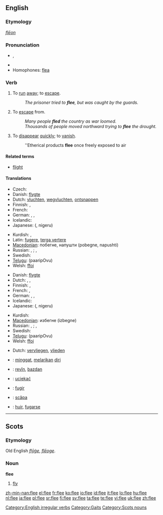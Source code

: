 ==English==

===Etymology===
{{etyl|ang}} ''[[flēon]]''

===Pronunciation===
* {{IPA|/fliː/}}, {{SAMPA|/fli:/}}
*: {{rhymes|iː}}
* {{audio|en-us-flee.ogg|Audio (US)}}
* Homophones: [[flea]]

===Verb===
{{en-verb|flees|fleeing|fled|fled}}

# {{intransitive}} To [[run]] [[away]]; to [[escape]].
#: ''The prisoner tried to '''flee''', but was caught by the guards.''
# {{transitive}} To [[escape]] from.
#: ''Many people '''fled''' the country as war loomed.''
#: ''Thousands of people moved northward trying to '''flee''' the drought.''
# {{intransitive}} To [[disappear]] [[quickly]]; to [[vanish]].
#: ''Etherical products '''flee''' once freely exposed to air

====Related terms====
* [[flight]]

====Translations====
{{trans-top|to run away; to escape}}
* Czech: {{t-|cs|utéct}}
* Danish: [[flygte]]
* Dutch: [[vluchten]], [[wegvluchten]], [[ontsnappen]]
* Finnish: {{t+|fi|paeta}}, {{t+|fi|karata}}
* French: {{t|fr|s'enfuir}}
* German: {{t+|de|fliehen}}, {{t+|de|meiden}}, {{t+|de|flüchten}}
* Icelandic: {{t+|is|flýja}}
* Japanese: {{Jpan|[[逃げる]]}} ({{Jpan|[[にげる]]}}, nigeru)
{{trans-mid}}
* Kurdish: {{KUchar|[[هه‌ڵاتن]]}}, {{KUchar|[[ده‌رپه‌ڕین]]}}
* Latin: [[fugere]], [[terga vertere]]
* [[Macedonian]]: побегне, напушти (pobegne, napushti)
* Russian: {{t|ru|убегать|tr=ub'egát'|sc=Cyrl}} {{impf}}, {{t|ru|убежать|tr=ub'ežát'|sc=Cyrl}} {{pf}}; {{t|ru|удирать|tr=udirát'|sc=Cyrl}} {{impf}}, {{t|ru|удрать|tr=udrát'|sc=Cyrl}} {{pf}}
* Swedish: {{t+|sv|fly}}
* [[Telugu]]: {{t|te|పారిపోవు|sc=Telu}} (paaripOvu)
* Welsh: [[ffoi]]
{{trans-bottom}}

{{trans-top|to escape from}}
* Danish: [[flygte]]
* Dutch: {{t+|nl|ontkomen}}, {{t-|nl|ontlopen}}, {{t-|nl|ontvluchten}}
* Finnish: {{t+|fi|paeta}}, {{t+|fi|karata}}
* French: {{t+|fr|fuir}}, {{t+|fr|échapper}}
* German: {{t+|de|fliehen}}, {{t-|de|entfliehen}}, {{t+|de|flüchten}}
* Icelandic: {{t+|is|flýja}}
* Japanese: {{Jpan|[[逃げる]]}} ({{Jpan|[[にげる]]}}, nigeru)
{{trans-mid}}
* Kurdish: {{KUchar|[[ڕاکردن]]}}
* [[Macedonian]]: избегне (izbegne)
* Russian: {{t|ru|убегать|tr=ub'egát'|sc=Cyrl}} {{impf}}, {{t|ru|убежать|tr=ub'ežát'|sc=Cyrl}} {{pf}}; {{t|ru|удирать|tr=udirát'|sc=Cyrl}} {{impf}}, {{t|ru|удрать|tr=udrát'|sc=Cyrl}} {{pf}}
* Swedish: {{t+|sv|fly}}
* [[Telugu]]: {{t|te|పారిపోవు|sc=Telu}} (paaripOvu)
* Welsh: [[ffoi]]
{{trans-bottom}}

{{trans-top|to disappear quickly}}
* Dutch: [[vervliegen]], [[vlieden]]
{{trans-mid}}
{{trans-bottom}}

{{checktrans-top}}
* {{ttbc|Indonesian}}: [[minggat]], [[lari|melarikan]] [[diri]]
* {{ttbc|Kurdish}}: [[revîn]], [[bazdan]]
* {{ttbc|Polish}}: [[uciekać]]
{{trans-mid}}
* {{ttbc|Portuguese}}: [[fugir]]
* {{ttbc|Romanian}}: [[scăpa]]
* {{ttbc|Spanish}}: [[huir]], [[fugarse]]
{{trans-bottom}}

[[Category:English irregular verbs]]
[[Category:Gaits]]

----

==Scots==

===Etymology===
Old English ''[[flyge|flȳġe]]'', ''[[fleoge|flēoge]]''.

===Noun===
'''flee'''

# [[fly]]

[[Category:Scots nouns]]

[[zh-min-nan:flee]]
[[el:flee]]
[[fr:flee]]
[[ko:flee]]
[[io:flee]]
[[id:flee]]
[[it:flee]]
[[lo:flee]]
[[hu:flee]]
[[nl:flee]]
[[ja:flee]]
[[pl:flee]]
[[sr:flee]]
[[fi:flee]]
[[sv:flee]]
[[ta:flee]]
[[te:flee]]
[[vi:flee]]
[[uk:flee]]
[[zh:flee]]